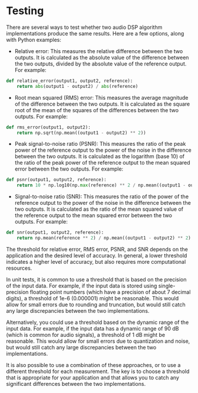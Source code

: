 # Testing

There are several ways to test whether two audio DSP algorithm implementations produce the same results. Here are a few options, along with Python examples:

- Relative error: This measures the relative difference between the two outputs. It is calculated as the absolute value of the difference between the two outputs, divided by the absolute value of the reference output. For example:

```py
def relative_error(output1, output2, reference):
    return abs(output1 - output2) / abs(reference)
```

- Root mean squared (RMS) error: This measures the average magnitude of the difference between the two outputs. It is calculated as the square root of the mean of the squares of the differences between the two outputs. For example:

```py
def rms_error(output1, output2):
    return np.sqrt(np.mean((output1 - output2) ** 2))
```

- Peak signal-to-noise ratio (PSNR): This measures the ratio of the peak power of the reference output to the power of the noise in the difference between the two outputs. It is calculated as the logarithm (base 10) of the ratio of the peak power of the reference output to the mean squared error between the two outputs. For example:

```py
def psnr(output1, output2, reference):
    return 10 * np.log10(np.max(reference) ** 2 / np.mean((output1 - output2) ** 2))
```

- Signal-to-noise ratio (SNR): This measures the ratio of the power of the reference output to the power of the noise in the difference between the two outputs. It is calculated as the ratio of the mean squared value of the reference output to the mean squared error between the two outputs. For example:

```py
def snr(output1, output2, reference):
    return np.mean(reference ** 2) / np.mean((output1 - output2) ** 2)
```

The threshold for relative error, RMS error, PSNR, and SNR depends on the application and the desired level of accuracy. In general, a lower threshold indicates a higher level of accuracy, but also requires more computational resources.

In unit tests, it is common to use a threshold that is based on the precision of the input data. For example, if the input data is stored using single-precision floating point numbers (which have a precision of about 7 decimal digits), a threshold of 1e-6 (0.000001) might be reasonable. This would allow for small errors due to rounding and truncation, but would still catch any large discrepancies between the two implementations.

Alternatively, you could use a threshold based on the dynamic range of the input data. For example, if the input data has a dynamic range of 90 dB (which is common for audio signals), a threshold of 1 dB might be reasonable. This would allow for small errors due to quantization and noise, but would still catch any large discrepancies between the two implementations.

It is also possible to use a combination of these approaches, or to use a different threshold for each measurement. The key is to choose a threshold that is appropriate for your application and that allows you to catch any significant differences between the two implementations.
